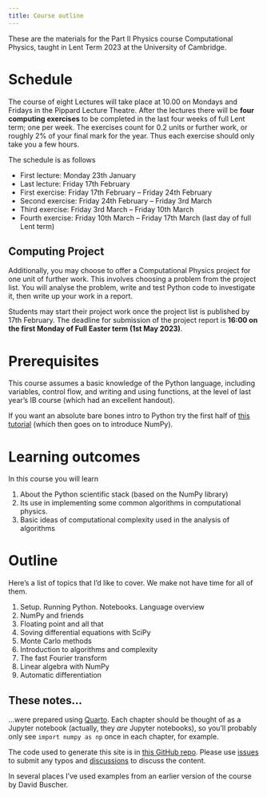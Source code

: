 ```yaml
---
title: Course outline 
---
```


These are the materials for the Part II Physics course Computational Physics, taught in Lent Term 2023 at the University of Cambridge. 

# Schedule

The course of eight Lectures will take place at 10.00 on Mondays and Fridays in the Pippard Lecture Theatre. After the lectures there will be __four computing exercises__ to be completed in the last four weeks of full Lent term; one per week. The exercises count for 0.2 units or further work, or roughly 2% of your final mark for the year. Thus each exercise should only take you a few hours. 

The schedule is as follows

- First lecture: Monday 23th January
- Last lecture: Friday 17th February
- First exercise: Friday 17th February – Friday 24th February
- Second exercise: Friday 24th February – Friday 3rd March
- Third exercise: Friday 3rd March – Friday 10th March
- Fourth exercise: Friday 10th March – Friday 17th March (last day of full Lent term)

## Computing Project

Additionally, you may choose to offer a Computational Physics project for one unit of further work. This involves choosing a problem from the project list. You will analyse the problem, write and test Python code to investigate it, then write up your work in a report. 

Students may start their project work once the project list is published by 17th February. The deadline for submission of the project report is __16:00 on the first Monday of Full Easter term (1st May 2023)__. 

# Prerequisites

This course assumes a basic knowledge of the Python language, including variables, control flow, and writing and using functions, at the level of last year's IB course (which had an excellent handout). 

If you want an absolute bare bones intro to Python try the first half of [this tutorial](https://cs231n.github.io/python-numpy-tutorial/) (which then goes on to introduce NumPy).

# Learning outcomes

In this course you will learn

1. About the Python scientific stack (based on the NumPy library)
2. Its use in implementing some common algorithms in computational physics.
3. Basic ideas of computational complexity used in the analysis of algorithms

# Outline 

Here's a list of topics that I'd like to cover. We make not have time for all of them.

1. Setup. Running Python. Notebooks. Language overview
2. NumPy and friends
3. Floating point and all that
4. Soving differential equations with SciPy
5. Monte Carlo methods
6. Introduction to algorithms and complexity
7. The fast Fourier transform
8. Linear algebra with NumPy
9. Automatic differentiation 

<!-- 4. Numerical algos. SciPy
5. Other libraries. Pandas and scikit-learn. Kaggle
6. Algorithms and complexity. Simple Examples. FFT? Importance of...(see https://ieeexplore.ieee.org/document/814652). Matrix multiplication. Strassen and Alpha Tensor. Nice discussion in Nature of Computation
7. Types of algorithm e.g. divide and conquer, dynamic programming (at level of grokking algos book). Recursion. 
8. Random algorithms e.g. Monte Carlo. Inference.
9. Fun. Machine learning. Diffusion models
10. Software engineering principles. Version control. Tests
11. Acceleration. Numba, CuPy, etc. -->

<!-- Trebst's applications:
ODE, Monte Carlo simulation, data analysis, QM scattering, Linear algebra, Neural Nets

Refer to French book for more examples.

PCA as application of linear algebra and quantum mechanics

Random matrix theory
Linear regression

Linear programming.

FFT invented before Fourier

Garth Wells has nice material about algos and complexity
https://github.com/CambridgeEngineering/PartIA-Computing-Michaelmas/

Hashing

Books

Part IB notes are very good

Garth Wells

https://github.com/CambridgeEngineering/PartIA-Computing-Michaelmas/

Rougier

https://www.labri.fr/perso/nrougier/from-python-to-numpy/
https://github.com/rougier/scientific-visualization-book


Numpy. Basics of ufuncs and vectorization 
2. Loading and saving data
3. Data types. Floating point. Machine precision
4. Implementing algos using vectorization (ODEs)
5. Numerical techniques: ODS, optimization
6. Computational complexity
	1. Complexity of simple algos. Division algorithm as binary search (Ryan O'Donnell tweet)
	2. Euler algorithm
	3. Complexity of linear algebra operations. Matrix-matrix and matrix-vector. Solving equations can be easier if matrices have structure see e.g. https://martin-thoma.com/solving-equations-of-upper-triangular-matrices/. This is forward   / backward substitution. 
	4. Strategies: divide and conquer (examples: exponentiation, Strassen, FFT)
	5. Monte Carlo and probabilistic methods
	6. Dynamic programming
7. Version control. GitHub. Pull requests. Code review. Look up some code in `scipy` -->

## These notes...

...were prepared using [Quarto](https://quarto.org/). Each chapter should be thought of as a Jupyter notebook (actually, they _are_ Jupyter notebooks), so you'll probably only see `import numpy as np` once in each chapter, for example. 

The code used to generate this site is in [this GitHub repo](https://github.com/AustenLamacraft/part-ii-computational-physics). Please use [issues](https://github.com/AustenLamacraft/part-ii-computational-physics/issues) to submit any typos and [discussions](https://github.com/AustenLamacraft/part-ii-computational-physics/discussions) to discuss the content.

In several places I've used examples from an earlier version of the course by David Buscher.


